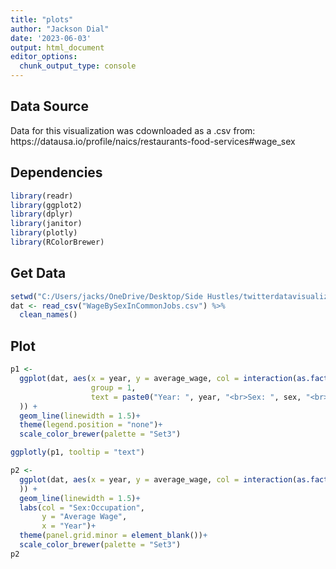 ```yaml
---
title: "plots"
author: "Jackson Dial"
date: '2023-06-03'
output: html_document
editor_options: 
  chunk_output_type: console
---
```


## Data Source

Data for this visualization was cdownloaded as a .csv from:
https://datausa.io/profile/naics/restaurants-food-services#wage_sex

## Dependencies

```r
library(readr)
library(ggplot2)
library(dplyr)
library(janitor)
library(plotly)
library(RColorBrewer)
```

## Get Data

```r
setwd("C:/Users/jacks/OneDrive/Desktop/Side Hustles/twitterdatavisualizations/randomdataviz/wageincommonjobsbygender")
dat <- read_csv("WageBySexInCommonJobs.csv") %>% 
  clean_names()
```


## Plot

```r
p1 <-
  ggplot(dat, aes(x = year, y = average_wage, col = interaction(as.factor(sex):as.factor(pums_occupation)),
                  group = 1,
                  text = paste0("Year: ", year, "<br>Sex: ", sex, "<br>Occupation: ", pums_occupation)
  )) +
  geom_line(linewidth = 1.5)+
  theme(legend.position = "none")+
  scale_color_brewer(palette = "Set3")

ggplotly(p1, tooltip = "text")

```

```r
p2 <-
  ggplot(dat, aes(x = year, y = average_wage, col = interaction(as.factor(sex):as.factor(pums_occupation))
  )) +
  geom_line(linewidth = 1.5)+
  labs(col = "Sex:Occupation",
       y = "Average Wage",
       x = "Year")+
  theme(panel.grid.minor = element_blank())+
  scale_color_brewer(palette = "Set3")
p2
```


